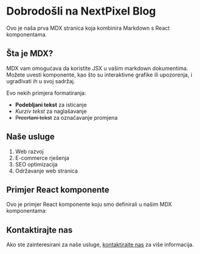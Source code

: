 # Dobrodošli na NextPixel Blog

Ovo je naša prva MDX stranica koja kombinira Markdown s React komponentama.

## Šta je MDX?

MDX vam omogućava da koristite JSX u vašim markdown dokumentima. Možete uvesti komponente, kao što su interaktivne grafike ili upozorenja, i ugrađivati ih u svoj sadržaj.

Evo nekih primjera formatiranja:

- **Podebljani tekst** za isticanje
- *Kurziv tekst* za naglašavanje
- ~~Precrtani tekst~~ za označavanje promjena

## Naše usluge

1. Web razvoj
2. E-commerce rješenja
3. SEO optimizacija
4. Održavanje web stranica

## Primjer React komponente

Ovo je primjer React komponente koju smo definirali u našim MDX komponentama:

<BlogCard 
  title="Zašto je važno imati modernu web stranicu" 
  description="U današnjem digitalnom svijetu, moderna web stranica je ključna za uspjeh vašeg poslovanja. Saznajte zašto!"
/>

<BlogCard 
  title="Kako SEO može poboljšati vaše poslovanje" 
  description="SEO optimizacija može značajno povećati vidljivost vaše web stranice i dovesti više potencijalnih klijenata."
/>

## Kontaktirajte nas

Ako ste zainteresirani za naše usluge, [kontaktirajte nas](/contact) za više informacija.
